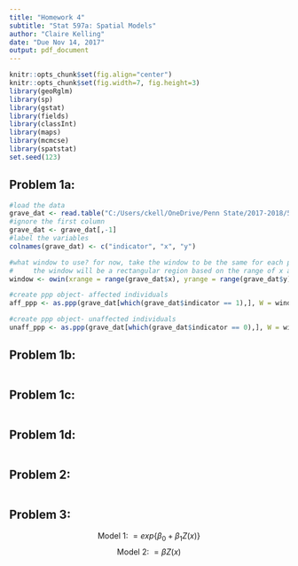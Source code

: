 ```yaml
---
title: "Homework 4"
subtitle: "Stat 597a: Spatial Models"
author: "Claire Kelling"
date: "Due Nov 14, 2017"
output: pdf_document
---
```

```r
knitr::opts_chunk$set(fig.align="center")
knitr::opts_chunk$set(fig.width=7, fig.height=3)
library(geoRglm)
library(sp)
library(gstat)
library(fields)
library(classInt)
library(maps)
library(mcmcse)
library(spatstat)
set.seed(123)

```

## Problem 1a: 
\textbf{Load the data and create two ppp objects from it, one for affected and
one for unaffected individuals. A key question is: what is the window? It
is not available for this data. For now, take the window to be the same
for each ppp object: use a rectangular region based on the range of x and
y for both datasets. (Have a look at the help file for owin.)}
```r
#load the data
grave_dat <- read.table("C:/Users/ckell/OneDrive/Penn State/2017-2018/597/spatial_statistics_597/Homework 4/data/dental.reduced.dat", header=FALSE)
#ignore the first column
grave_dat <- grave_dat[,-1]
#label the variables
colnames(grave_dat) <- c("indicator", "x", "y")

#what window to use? for now, take the window to be the same for each ppp object
#     the window will be a rectangular region based on the range of x and y for both datasets
window <- owin(xrange = range(grave_dat$x), yrange = range(grave_dat$y))

#create ppp object- affected individuals
aff_ppp <- as.ppp(grave_dat[which(grave_dat$indicator == 1),], W = window)

#create ppp object- unaffected individuals
unaff_ppp <- as.ppp(grave_dat[which(grave_dat$indicator == 0),], W = window)

```

## Problem 1b: 
\textbf{For each dataset separately, create Monte Carlo simulation envelopes for
the F and G functions and plot them. Clearly label your plots and turn in
a few sentences describing any choices you made in creating the envelopes.
Is their evidence against CSR in this dataset? If so, what type of violation
is suggested?}
```r


```

## Problem 1c: 
\textbf{Now let's consider a more likely window: that these graves represent a
complete excavation of the area in which they appear, and that area is
irregularly shaped. Since we don't know what it is, we can choose a
rough polygon outline to surround the points. You can create such an
outline by plotting the locations and using the locator function; again,
see help(owin) for the details of how to specify a polygon boundary.
Create two new ppp objects with this new window.}
```r


```

## Problem 1d: 
\textbf{Repeat step (b) for the new datasets. What changes? Can you explain
the reason for this, based on the form of the test statistics?}
```r


```

## Problem 2: 
\textbf{Simulate four datasets on the unit square, from a homogeneous Poisson process
with a rate $\lambda$ of your choosing. For each one, fit a kernel estimate of the
intensity function and plot it with the points overlaid. What do you conclude
about interpreting the results of this estimator? In other words, what can go
wrong if we fit a spatial point process model without checking for CSR first?}
```r


```


## Problem 3: 
\textbf{Read through sections 15.2 and 15.3 of the notes by Adrian Baddeley about
fitting point process models in R with the spatstat package (you can find it
on Canvas).
In 15.3, follow along with the R code example for the bei dataset. In particular,
find the MLEs for inhomogeneous models with intensity functions:}
$$ \text{Model 1: } = exp\{\beta_0 + \beta_1 Z(x)\} $$
$$\text{Model 2: }  = \beta Z(x)$$

\textbf{Plot a kernel density estimate of $\lambda(x)$, ignoring covariates, as well as the fitted intensities under the two models. Put them all on the same color scale, and include a sentence or two comparing them. Note: the data for this problem are available from the spatstat package.}
```r


```



```r
```
```r
```
```r
```
```r
```
```r
```
```r
```

